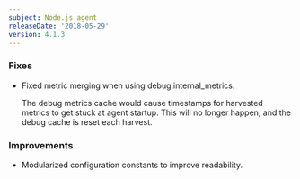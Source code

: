 ```yaml
---
subject: Node.js agent
releaseDate: '2018-05-29'
version: 4.1.3
---
```


### Fixes

* Fixed metric merging when using debug.internal_metrics.

  The debug metrics cache would cause timestamps for harvested metrics to get stuck at agent startup. This will no longer happen, and the debug cache is reset each harvest.

### Improvements

* Modularized configuration constants to improve readability.
